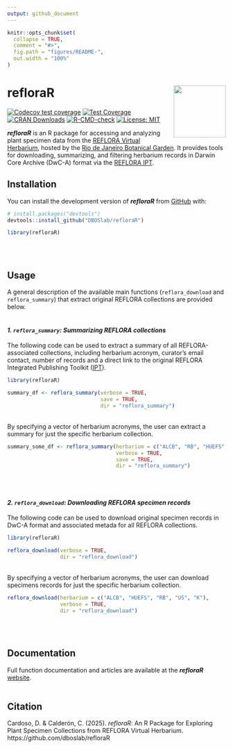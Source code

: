 ```yaml
---
output: github_document
---
```


<!-- README.md is generated from README.Rmd. Please edit that file -->

```r
knitr::opts_chunk$set(
  collapse = TRUE,
  comment = "#>",
  fig.path = "figures/README-",
  out.width = "100%"
)
```

# refloraR <img src="figures/reflorar_hex_sticker.png" align="right" alt="" width="120" />

<!-- badges: start -->
[![Codecov test coverage](https://codecov.io/gh/DBOSlab/refloraR/graph/badge.svg)](https://app.codecov.io/gh/DBOSlab/refloraR)
[![Test Coverage](https://github.com/DBOSlab/refloraR/actions/workflows/test-coverage.yaml/badge.svg)](https://github.com/DBOSlab/refloraR/actions/workflows/test-coverage.yaml)
[![CRAN Downloads](https://cranlogs.r-pkg.org/badges/grand-total/refloraR)](https://cran.r-project.org/package=refloraR)
[![R-CMD-check](https://github.com/DBOSlab/refloraR/actions/workflows/R-CMD-check.yaml/badge.svg)](https://github.com/DBOSlab/refloraR/actions/workflows/R-CMD-check.yaml)
[![License: MIT](https://img.shields.io/badge/license-MIT-blue.svg)](LICENSE)
<!-- badges: end -->


***refloraR*** is an R package for accessing and analyzing plant specimen data from the [REFLORA Virtual Herbarium](https://reflora.jbrj.gov.br/reflora/herbarioVirtual/), hosted by the [Rio de Janeiro Botanical Garden](https://www.gov.br/jbrj/pt-br). It provides tools for downloading, summarizing, and filtering herbarium records in Darwin Core Archive (DwC-A) format via the [REFLORA IPT](https://ipt.jbrj.gov.br/reflora/).


## Installation

You can install the development version of ***refloraR*** from [GitHub](https://github.com/DBOSlab/refloraR) with:

``` r
# install.packages("devtools")
devtools::install_github("DBOSlab/refloraR")
```

```r
library(refloraR)
```
\
\

## Usage

A general description of the available main functions (`reflora_download` and `reflora_summary`) that extract original REFLORA collections are provided below.\
\

#### _1. `reflora_summary`: Summarizing REFLORA collections_

The following code can be used to extract a summary of all REFLORA-associated collections, including herbarium acronym, curator's email contact, number of records and a direct link to the original REFLORA Integrated Publishing Toolkit ([IPT](https://ipt.jbrj.gov.br/reflora)).\
```r
library(refloraR)

summary_df <- reflora_summary(verbose = TRUE,
                              save = TRUE,
                              dir = "reflora_summary")
```
\
By specifying a vector of herbarium acronyms, the user can extract a summary for just the specific herbarium collection.\

```r
summary_some_df <- reflora_summary(herbarium = c("ALCB", "RB", "HUEFS", "US", "K"),
                                   verbose = TRUE,
                                   save = TRUE,
                                   dir = "reflora_summary")
```
\
\

#### _2. `reflora_download`: Downloading REFLORA specimen records_

The following code can be used to download original specimen records in DwC-A format and associated metada for all REFLORA collections.\

```r
library(refloraR)

reflora_download(verbose = TRUE,
                 dir = "reflora_download")
```
\
By specifying a vector of herbarium acronyms, the user can download specimens records for just the specific herbarium collection.\

```r
reflora_download(herbarium = c("ALCB", "HUEFS", "RB", "US", "K"),
                 verbose = TRUE,
                 dir = "reflora_download")
```
\
\

## Documentation
Full function documentation and articles are available at the ***refloraR*** [website](https://dboslab.github.io/refloraR-website/).\
\

## Citation
Cardoso, D. & Calderón, C. (2025). _refloraR_: An R Package for Exploring Plant 
Specimen Collections from REFLORA Virtual Herbarium. https://github.com/dboslab/refloraR

